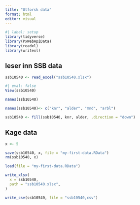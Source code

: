 ```yaml
---
title: "Utforsk data"
format: html
editor: visual
---
```


```r
#| label: setup
library(tidyverse)
library(PxWebApiData)
library(readxl)
library(writexl)
```

## leser inn SSB data

```r
ssb10540 <- read_excel("ssb10540.xlsx")
```

```r
#| eval: false
View(ssb10540)
```

```r
names(ssb10540)
```
```r
names(ssb10540)<- c("knr", "alder", "mnd", "arbl")
```

```r
ssb10540 <- fill(ssb10540, knr, alder, .direction = "down")
```

## Kage data

```r
x <- 5
```

```r
save(ssb10540, x, file = "my-first-data.RData")
rm(ssb10540, x)
```

```r
load(file = "my-first-data.RData")
```

```r
write_xlsx(
  x = ssb10540,
  path = "ssb10540.xlsx", 
)
```

```r
write_csv(ssb10540, file = "ssb10540,csv")
```




